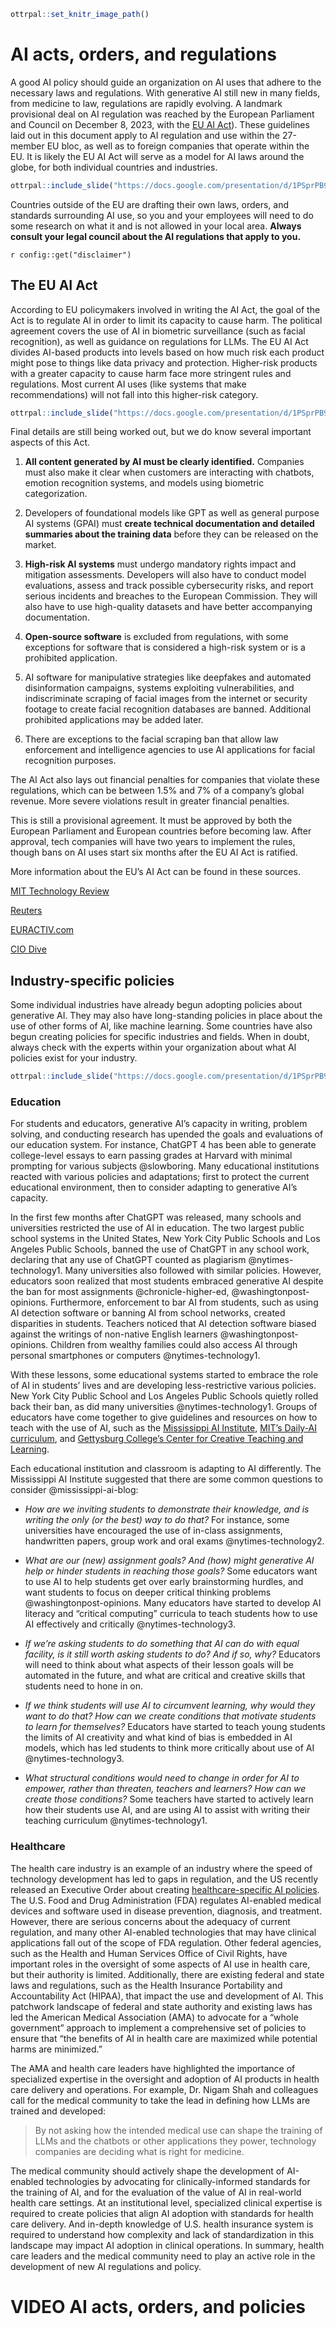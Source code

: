 ```r
ottrpal::set_knitr_image_path()
```

# AI acts, orders, and regulations

A good AI policy should guide an organization on AI uses that adhere to the necessary laws and regulations. With generative AI still new in many fields, from medicine to law, regulations are rapidly evolving. A landmark provisional deal on AI regulation was reached by the European Parliament and Council on December 8, 2023, with the [EU AI Act](https://artificialintelligenceact.eu/documents/)). These guidelines laid out in this document apply to AI regulation and use within the 27-member EU bloc, as well as to foreign companies that operate within the EU. It is likely the EU AI Act will serve as a model for AI laws around the globe, for both individual countries and industries.

```r
ottrpal::include_slide("https://docs.google.com/presentation/d/1PSprPB9RrNJh_01BXAcj9jn6NK2XzWx74vD_YmQyliM/edit#slide=id.g1965a5f7f0a_0_44")
```

Countries outside of the EU are drafting their own laws, orders, and standards surrounding AI use, so you and your employees will need to do some research on what it and is not allowed in your local area. **Always consult your legal council about the AI regulations that apply to you.**

<div class = disclaimer>
`r config::get("disclaimer")`
</div>

## The EU AI Act

According to EU policymakers involved in writing the AI Act, the goal of the Act is to regulate AI in order to limit its capacity to cause harm. The political agreement covers the use of AI in biometric surveillance (such as facial recognition), as well as guidance on regulations for LLMs. The EU AI Act divides AI-based products into levels based on how much risk each product might pose to things like data privacy and protection. Higher-risk products with a greater capacity to cause harm face more stringent rules and regulations. Most current AI uses (like systems that make recommendations) will not fall into this higher-risk category.

```r
ottrpal::include_slide("https://docs.google.com/presentation/d/1PSprPB9RrNJh_01BXAcj9jn6NK2XzWx74vD_YmQyliM/edit#slide=id.gcf1264c749_0_135")
```

Final details are still being worked out, but we do know several important aspects of this Act.

1. **All content generated by AI must be clearly identified.** Companies must also make it clear when customers are interacting with chatbots, emotion recognition systems, and models using biometric categorization.

1. Developers of foundational models like GPT as well as general purpose AI systems (GPAI) must **create technical documentation and detailed summaries about the training data** before they can be released on the market.

1. **High-risk AI systems** must undergo mandatory rights impact and mitigation assessments. Developers will also have to conduct model evaluations, assess and track possible cybersecurity risks, and report serious incidents and breaches to the European Commission. They will also have to use high-quality datasets and have better accompanying documentation.

1. **Open-source software** is excluded from regulations, with some exceptions for software that is considered a high-risk system or is a prohibited application.

1. AI software for manipulative strategies like deepfakes and automated disinformation campaigns, systems exploiting vulnerabilities, and indiscriminate scraping of facial images from the internet or security footage to create facial recognition databases are banned. Additional prohibited applications may be added later.

1. There are exceptions to the facial scraping ban that allow law enforcement and intelligence agencies to use AI applications for facial recognition purposes.

The AI Act also lays out financial penalties for companies that violate these regulations, which can be between 1.5% and 7% of a company's global revenue. More severe violations result in greater financial penalties.

This is still a provisional agreement. It must be approved by both the European Parliament and European countries before becoming law. After approval, tech companies will have two years to implement the rules, though bans on AI uses start six months after the EU AI Act is ratified. 

More information about the EU's AI Act can be found in these sources.

[MIT Technology Review](https://www.technologyreview.com/2023/12/11/1084942/five-things-you-need-to-know-about-the-eus-new-ai-act/)

[Reuters](https://www.reuters.com/technology/stalled-eu-ai-act-talks-set-resume-2023-12-08/)

[EURACTIV.com](https://www.euractiv.com/section/artificial-intelligence/news/ai-act-eu-policymakers-nail-down-rules-on-ai-models-butt-heads-on-law-enforcement/)

[CIO Dive](https://www.ciodive.com/news/EU-AI-Act-penalties-guardrails-foundational-models/702192/)

## Industry-specific policies

Some individual industries have already begun adopting policies about generative AI. They may also have long-standing policies in place about the use of other forms of AI, like machine learning. Some countries have also begun creating policies for specific industries and fields. When in doubt, always check with the experts within your organization about what AI policies exist for your industry.

```r
ottrpal::include_slide("https://docs.google.com/presentation/d/1PSprPB9RrNJh_01BXAcj9jn6NK2XzWx74vD_YmQyliM/edit#slide=id.g2a84ae71e54_0_67")
```

### Education

For students and educators, generative AI's capacity in writing, problem solving, and conducting research has upended the goals and evaluations of our education system. For instance, ChatGPT 4 has been able to generate college-level essays to earn passing grades at Harvard with minimal prompting for various subjects @slowboring. Many educational institutions reacted with various policies and adaptations; first to protect the current educational environment, then to consider adapting to generative AI's capacity. 

In the first few months after ChatGPT was released, many schools and universities restricted the use of AI in education. The two largest public school systems in the United States, New York City Public Schools and Los Angeles Public Schools, banned the use of ChatGPT in any school work, declaring that any use of ChatGPT counted as plagiarism @nytimes-technology1. Many universities also followed with similar policies. However, educators soon realized that most students embraced generative AI despite the ban for most assignments @chronicle-higher-ed, @washingtonpost-opinions. Furthermore, enforcement to bar AI from students, such as using AI detection software or banning AI from school networks, created disparities in students. Teachers noticed that AI detection software biased against the writings of non-native English learners @washingtonpost-opinions. Children from wealthy families could also access AI through personal smartphones or computers @nytimes-technology1.

With these lessons, some educational systems started to embrace the role of AI in students' lives and are developing less-restrictive various policies. New York City Public School and Los Angeles Public Schools quietly rolled back their ban, as did many universities @nytimes-technology1. Groups of educators have come together to give guidelines and resources on how to teach with the use of AI, such as the [Mississippi AI Institute](https://mississippi.ai/institute/), [MIT's Daily-AI curriculum](https://raise.mit.edu/daily/), and [Gettysburg College's Center for Creative Teaching and Learning](https://genai.sites.gettysburg.edu/). 

Each educational institution and classroom is adapting to AI differently. The Mississippi AI Institute suggested that there are some common questions to consider @mississippi-ai-blog:

-   _How are we inviting students to demonstrate their knowledge, and is writing the only (or the best) way to do that?_ For instance, some universities have encouraged the use of in-class assignments, handwritten papers, group work and oral exams @nytimes-technology2.

-   _What are our (new) assignment goals? And (how) might generative AI help or hinder students in reaching those goals?_ Some educators want to use AI to help students get over early brainstorming hurdles, and want students to focus on deeper critical thinking problems @washingtonpost-opinions. Many educators have started to develop AI literacy and "critical computing" curricula to teach students how to use AI effectively and critically @nytimes-technology3.

-   _If we’re asking students to do something that AI can do with equal facility, is it still worth asking students to do? And if so, why?_ Educators will need to think about what aspects of their lesson goals will be automated in the future, and what are critical and creative skills that students need to hone in on. 

-   _If we think students will use AI to circumvent learning, why would they want to do that? How can we create conditions that motivate students to learn for themselves?_ 
 Educators have started to teach young students the limits of AI creativity and what kind of bias is embedded in AI models, which has led students to think more critically about use of AI @nytimes-technology3. 

-   _What structural conditions would need to change in order for AI to empower, rather than threaten, teachers and learners? How can we create those conditions?_  Some teachers have started to actively learn how their students use AI, and are using AI to assist with writing their teaching curriculum @nytimes-technology1.


### Healthcare

The health care industry is an example of an industry where the speed of technology development has led to gaps in regulation, and the US recently released an Executive Order about creating [healthcare-specific AI policies](https://www.whitehouse.gov/briefing-room/blog/2023/12/14/delivering-on-the-promise-of-ai-to-improve-health-outcomes/). 
The U.S. Food and Drug Administration (FDA) regulates AI-enabled medical devices and software used in disease prevention, diagnosis, and treatment. However, there are serious concerns about the adequacy of current regulation, and many other AI-enabled technologies that may have clinical applications fall out of the scope of FDA regulation. Other federal agencies, such as the Health and Human Services Office of Civil Rights, have important roles in the oversight of some aspects of AI use in health care, but their authority is limited. Additionally, there are existing federal and state laws and regulations, such as the Health Insurance Portability and Accountability Act (HIPAA), that impact the use and development of AI. This patchwork landscape of federal and state authority and existing laws has led the American Medical Association (AMA) to advocate for a “whole government” approach to implement a comprehensive set of policies to ensure that “the benefits of AI in health care are maximized while potential harms are minimized.”

The AMA and health care leaders have highlighted the importance of specialized expertise in the oversight and adoption of AI products in health care delivery and operations. For example, Dr. Nigam Shah and colleagues call for the medical community to take the lead in defining how LLMs are trained and developed:

>   By not asking how the intended medical use can shape the training of LLMs and the chatbots or other applications they power, technology companies are deciding what is right for medicine.

The medical community should actively shape the development of AI-enabled technologies by advocating for clinically-informed standards for the training of AI, and for the evaluation of the value of AI in real-world health care settings. At an institutional level, specialized clinical expertise is required to create policies that align AI adoption with standards for health care delivery. And in-depth knowledge of U.S. health insurance system is required to understand how complexity and lack of standardization in this landscape may impact AI adoption in clinical operations. In summary, health care leaders and the medical community need to play an active role in the development of new AI regulations and policy.

# VIDEO AI acts, orders, and policies

